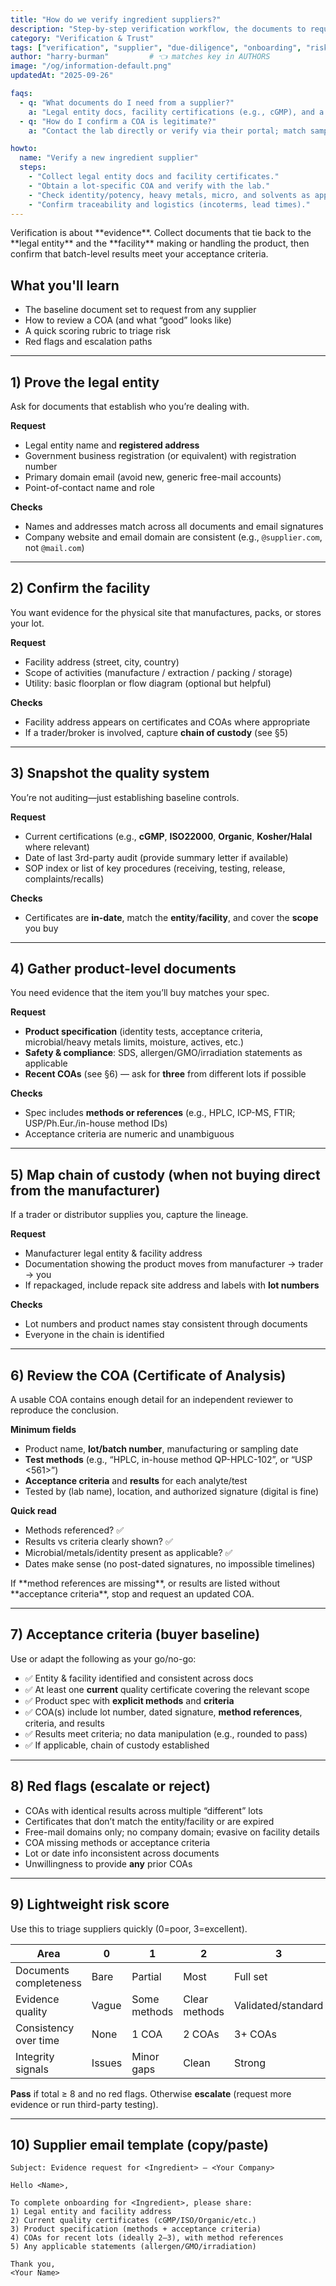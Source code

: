 ```yaml
---
title: "How do we verify ingredient suppliers?"
description: "Step-by-step verification workflow, the documents to request, how to review COAs, and clear acceptance criteria."
category: "Verification & Trust"
tags: ["verification", "supplier", "due-diligence", "onboarding", "risk"]
author: "harry-burman"         # 👈 matches key in AUTHORS
image: "/og/information-default.png"
updatedAt: "2025-09-26"

faqs:
  - q: "What documents do I need from a supplier?"
    a: "Legal entity docs, facility certifications (e.g., cGMP), and a lot-specific COA."
  - q: "How do I confirm a COA is legitimate?"
    a: "Contact the lab directly or verify via their portal; match sample ID, method, and date."

howto:
  name: "Verify a new ingredient supplier"
  steps:
    - "Collect legal entity docs and facility certificates."
    - "Obtain a lot-specific COA and verify with the lab."
    - "Check identity/potency, heavy metals, micro, and solvents as applicable."
    - "Confirm traceability and logistics (incoterms, lead times)."
---
```


<Callout type="tip">
Verification is about **evidence**. Collect documents that tie back to the **legal entity** and the **facility** making or handling the product, then confirm that batch-level results meet your acceptance criteria.
</Callout>

## What you'll learn
- The baseline document set to request from any supplier
- How to review a COA (and what “good” looks like)
- A quick scoring rubric to triage risk
- Red flags and escalation paths

---

## 1) Prove the **legal entity**
Ask for documents that establish who you’re dealing with.

**Request**
- Legal entity name and **registered address**
- Government business registration (or equivalent) with registration number
- Primary domain email (avoid new, generic free-mail accounts)
- Point-of-contact name and role

**Checks**
- Names and addresses match across all documents and email signatures  
- Company website and email domain are consistent (e.g., `@supplier.com`, not `@mail.com`)

---

## 2) Confirm the **facility**
You want evidence for the physical site that manufactures, packs, or stores your lot.

**Request**
- Facility address (street, city, country)  
- Scope of activities (manufacture / extraction / packing / storage)  
- Utility: basic floorplan or flow diagram (optional but helpful)

**Checks**
- Facility address appears on certificates and COAs where appropriate  
- If a trader/broker is involved, capture **chain of custody** (see §5)

---

## 3) Snapshot the **quality system**
You’re not auditing—just establishing baseline controls.

**Request**
- Current certifications (e.g., **cGMP**, **ISO22000**, **Organic**, **Kosher/Halal** where relevant)  
- Date of last 3rd-party audit (provide summary letter if available)  
- SOP index or list of key procedures (receiving, testing, release, complaints/recalls)

**Checks**
- Certificates are **in-date**, match the **entity**/**facility**, and cover the **scope** you buy

---

## 4) Gather **product-level** documents
You need evidence that the item you’ll buy matches your spec.

**Request**
- **Product specification** (identity tests, acceptance criteria, microbial/heavy metals limits, moisture, actives, etc.)  
- **Safety & compliance**: SDS, allergen/GMO/irradiation statements as applicable  
- **Recent COAs** (see §6) — ask for **three** from different lots if possible

**Checks**
- Spec includes **methods or references** (e.g., HPLC, ICP-MS, FTIR; USP/Ph.Eur./in-house method IDs)  
- Acceptance criteria are numeric and unambiguous

---

## 5) Map **chain of custody** (when not buying direct from the manufacturer)
If a trader or distributor supplies you, capture the lineage.

**Request**
- Manufacturer legal entity & facility address  
- Documentation showing the product moves from manufacturer → trader → you  
- If repackaged, include repack site address and labels with **lot numbers**

**Checks**
- Lot numbers and product names stay consistent through documents  
- Everyone in the chain is identified

---

## 6) Review the **COA** (Certificate of Analysis)
A usable COA contains enough detail for an independent reviewer to reproduce the conclusion.

**Minimum fields**
- Product name, **lot/batch number**, manufacturing or sampling date  
- **Test methods** (e.g., “HPLC, in-house method QP-HPLC-102”, or “USP &lt;561&gt;”)
- **Acceptance criteria** and **results** for each analyte/test  
- Tested by (lab name), location, and authorized signature (digital is fine)

**Quick read**
- Methods referenced? ✅  
- Results vs criteria clearly shown? ✅  
- Microbial/metals/identity present as applicable? ✅  
- Dates make sense (no post-dated signatures, no impossible timelines)

<Callout type="warn">
If **method references are missing**, or results are listed without **acceptance criteria**, stop and request an updated COA.
</Callout>

---

## 7) Acceptance criteria (buyer baseline)
Use or adapt the following as your go/no-go:

- ✅ Entity & facility identified and consistent across docs  
- ✅ At least one **current** quality certificate covering the relevant scope  
- ✅ Product spec with **explicit methods** and **criteria**  
- ✅ COA(s) include lot number, dated signature, **method references**, criteria, and results  
- ✅ Results meet criteria; no data manipulation (e.g., rounded to pass)  
- ✅ If applicable, chain of custody established

---

## 8) Red flags (escalate or reject)
- COAs with identical results across multiple “different” lots  
- Certificates that don’t match the entity/facility or are expired  
- Free-mail domains only; no company domain; evasive on facility details  
- COA missing methods or acceptance criteria  
- Lot or date info inconsistent across documents  
- Unwillingness to provide **any** prior COAs

---

## 9) Lightweight **risk score**
Use this to triage suppliers quickly (0=poor, 3=excellent).

| Area | 0 | 1 | 2 | 3 |
| --- | --- | --- | --- | --- |
| Documents completeness | Bare | Partial | Most | Full set |
| Evidence quality | Vague | Some methods | Clear methods | Validated/standard |
| Consistency over time | None | 1 COA | 2 COAs | 3+ COAs |
| Integrity signals | Issues | Minor gaps | Clean | Strong

**Pass** if total ≥ 8 and no red flags. Otherwise **escalate** (request more evidence or run third-party testing).

---

## 10) Supplier email template (copy/paste)
```text
Subject: Evidence request for <Ingredient> — <Your Company>

Hello <Name>,

To complete onboarding for <Ingredient>, please share:
1) Legal entity and facility address
2) Current quality certificates (cGMP/ISO/Organic/etc.)
3) Product specification (methods + acceptance criteria)
4) COAs for recent lots (ideally 2–3), with method references
5) Any applicable statements (allergen/GMO/irradiation)

Thank you,
<Your Name>
